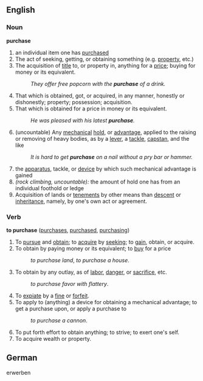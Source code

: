 ==English==

===Noun===
'''purchase'''
# an individual item one has [[purchased]]
#The act of seeking, getting, or obtaining something (e.g. [[property]], etc.)
#The acquisition of [[title]] to, or property in, anything for a [[price]]; buying for money or its equivalent.
#:''They offer free popcorn with the '''purchase''' of a drink.''
#That which is obtained, got, or acquired, in any manner, honestly or dishonestly; property; possession; acquisition.
#That which is obtained for a price in money or its equivalent.
#:''He was pleased with his latest '''purchase'''.''
#(uncountable) Any [[mechanical]] [[hold]], or [[advantage]], applied to the raising or removing of heavy bodies, as by a [[lever]], a [[tackle]], [[capstan]], and the like
#:''It is hard to get '''purchase''' on a nail without a pry bar or hammer.''
#the [[apparatus]], tackle, or [[device]] by which such mechanical advantage is gained
# ''(rock climbing, uncountable):'' the amount of hold one has from an individual foothold or ledge
#Acquisition of lands or [[tenements]] by other means than [[descent]] or [[inheritance]], namely, by one's own act or agreement.

===Verb===
'''to purchase'''  ([[purchases]], [[purchased]], [[purchasing]])
#To [[pursue]] and [[obtain]]; to [[acquire]] by [[seeking]]; to [[gain]], obtain, or acquire.
#To obtain by paying money or its equivalent; to [[buy]] for a price
#:''to purchase land'', ''to purchase a house''.
#To obtain by any outlay, as of [[labor]], [[danger]], or [[sacrifice]], etc.
#:''to purchase favor with flattery''.
#To [[expiate]] by a [[fine]] or [[forfeit]].
#To apply to (anything) a device for obtaining a mechanical advantage; to get a purchase upon, or apply a purchase to
#:''to purchase a cannon''.
#To put forth effort to obtain anything; to strive; to exert one's self.
#To acquire wealth or property.


==German==

erwerben